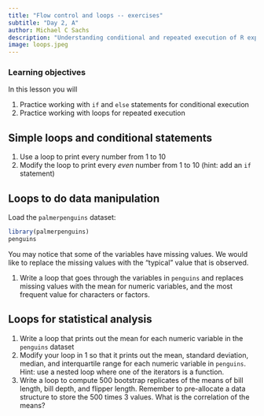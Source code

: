 ```yaml
---
title: "Flow control and loops -- exercises"
subtitle: "Day 2, A"
author: Michael C Sachs
description: "Understanding conditional and repeated execution of R expressions"
image: loops.jpeg
---
```



### Learning objectives {.alert .alert-success}

In this lesson you will 

1. Practice working with `if` and `else` statements for conditional execution
2. Practice working with loops for repeated execution


## Simple loops and conditional statements

1. Use a loop to print every number from 1 to 10
2. Modify the loop to print every _even_ number from 1 to 10 (hint: add an `if` statement)


## Loops to do data manipulation

Load the `palmerpenguins` dataset: 

```r
library(palmerpenguins)
penguins
```

You may notice that some of the variables have missing values. We would like to replace the missing values with the "typical" value that is observed. 

1. Write a loop that goes through the variables in `penguins` and replaces missing values with the mean for numeric variables, and the most frequent value for characters or factors. 

## Loops for statistical analysis

1. Write a loop that prints out the mean for each numeric variable in the `penguins` dataset
2. Modify your loop in 1 so that it prints out the mean, standard deviation, median, and interquartile range for each numeric variable in `penguins`. Hint: use a nested loop where one of the iterators is a function. 
3. Write a loop to compute 500 bootstrap replicates of the means of bill length, bill depth, and flipper length. Remember to pre-allocate a data structure to store the 500 times 3 values. What is the correlation of the means? 


